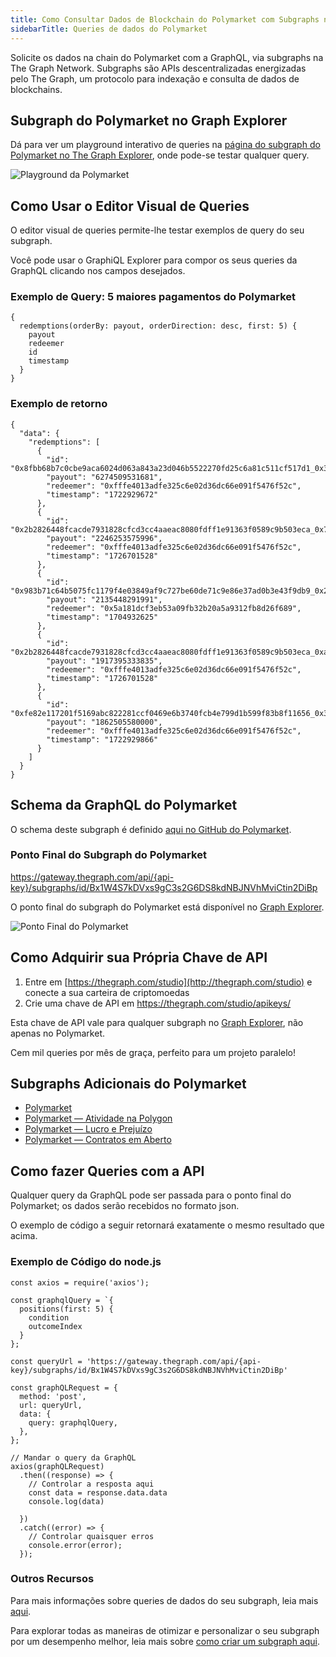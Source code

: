 ```yaml
---
title: Como Consultar Dados de Blockchain do Polymarket com Subgraphs no The Graph
sidebarTitle: Queries de dados do Polymarket
---
```


Solicite os dados na chain do Polymarket com a GraphQL, via subgraphs na The Graph Network. Subgraphs são APIs descentralizadas energizadas pelo The Graph, um protocolo para indexação e consulta de dados de blockchains.

## Subgraph do Polymarket no Graph Explorer

Dá para ver um playground interativo de queries na [página do subgraph do Polymarket no The Graph Explorer](https://thegraph.com/explorer/subgraphs/Bx1W4S7kDVxs9gC3s2G6DS8kdNBJNVhMviCtin2DiBp?view=Query&chain=arbitrum-one), onde pode-se testar qualquer query.

![Playground da Polymarket](/img/Polymarket-playground.png)

## Como Usar o Editor Visual de Queries

O editor visual de queries permite-lhe testar exemplos de query do seu subgraph.

Você pode usar o GraphiQL Explorer para compor os seus queries da GraphQL clicando nos campos desejados.

### Exemplo de Query: 5 maiores pagamentos do Polymarket

```
{
  redemptions(orderBy: payout, orderDirection: desc, first: 5) {
    payout
    redeemer
    id
    timestamp
  }
}
```

### Exemplo de retorno

```
{
  "data": {
    "redemptions": [
      {
        "id": "0x8fbb68b7c0cbe9aca6024d063a843a23d046b5522270fd25c6a81c511cf517d1_0x3b",
        "payout": "6274509531681",
        "redeemer": "0xfffe4013adfe325c6e02d36dc66e091f5476f52c",
        "timestamp": "1722929672"
      },
      {
        "id": "0x2b2826448fcacde7931828cfcd3cc4aaeac8080fdff1e91363f0589c9b503eca_0x7",
        "payout": "2246253575996",
        "redeemer": "0xfffe4013adfe325c6e02d36dc66e091f5476f52c",
        "timestamp": "1726701528"
      },
      {
        "id": "0x983b71c64b5075fc1179f4e03849af9c727be60de71c9e86e37ad0b3e43f9db9_0x26",
        "payout": "2135448291991",
        "redeemer": "0x5a181dcf3eb53a09fb32b20a5a9312fb8d26f689",
        "timestamp": "1704932625"
      },
      {
        "id": "0x2b2826448fcacde7931828cfcd3cc4aaeac8080fdff1e91363f0589c9b503eca_0xa",
        "payout": "1917395333835",
        "redeemer": "0xfffe4013adfe325c6e02d36dc66e091f5476f52c",
        "timestamp": "1726701528"
      },
      {
        "id": "0xfe82e117201f5169abc822281ccf0469e6b3740fcb4e799d1b599f83b8f11656_0x30",
        "payout": "1862505580000",
        "redeemer": "0xfffe4013adfe325c6e02d36dc66e091f5476f52c",
        "timestamp": "1722929866"
      }
    ]
  }
}
```

## Schema da GraphQL do Polymarket

O schema deste subgraph é definido [aqui no GitHub do Polymarket](https://github.com/Polymarket/polymarket-subgraph/blob/main/polymarket-subgraph/schema.graphql).

### Ponto Final do Subgraph do Polymarket

https://gateway.thegraph.com/api/{api-key}/subgraphs/id/Bx1W4S7kDVxs9gC3s2G6DS8kdNBJNVhMviCtin2DiBp

O ponto final do subgraph do Polymarket está disponível no [Graph Explorer](https://thegraph.com/explorer).

![Ponto Final do Polymarket](/img/Polymarket-endpoint.png)

## Como Adquirir sua Própria Chave de API

1. Entre em [https://thegraph.com/studio](http://thegraph.com/studio) e conecte a sua carteira de criptomoedas
2. Crie uma chave de API em https://thegraph.com/studio/apikeys/

Esta chave de API vale para qualquer subgraph no [Graph Explorer](https://thegraph.com/explorer), não apenas no Polymarket.

Cem mil queries por mês de graça, perfeito para um projeto paralelo!

## Subgraphs Adicionais do Polymarket

- [Polymarket](https://thegraph.com/explorer/subgraphs/81Dm16JjuFSrqz813HysXoUPvzTwE7fsfPk2RTf66nyC?view=Query&chain=arbitrum-one)
- [Polymarket — Atividade na Polygon](https://thegraph.com/explorer/subgraphs/Bx1W4S7kDVxs9gC3s2G6DS8kdNBJNVhMviCtin2DiBp?view=Query&chain=arbitrum-one)
- [Polymarket — Lucro e Prejuízo](https://thegraph.com/explorer/subgraphs/6c58N5U4MtQE2Y8njfVrrAfRykzfqajMGeTMEvMmskVz?view=Query&chain=arbitrum-one)
- [Polymarket — Contratos em Aberto](https://thegraph.com/explorer/subgraphs/ELaW6RtkbmYNmMMU6hEPsghG9Ko3EXSmiRkH855M4qfF?view=Query&chain=arbitrum-one)

## Como fazer Queries com a API

Qualquer query da GraphQL pode ser passada para o ponto final do Polymarket; os dados serão recebidos no formato json.

O exemplo de código a seguir retornará exatamente o mesmo resultado que acima.

### Exemplo de Código do node.js

```
const axios = require('axios');

const graphqlQuery = `{
  positions(first: 5) {
    condition
    outcomeIndex
  }
};

const queryUrl = 'https://gateway.thegraph.com/api/{api-key}/subgraphs/id/Bx1W4S7kDVxs9gC3s2G6DS8kdNBJNVhMviCtin2DiBp'

const graphQLRequest = {
  method: 'post',
  url: queryUrl,
  data: {
    query: graphqlQuery,
  },
};

// Mandar o query da GraphQL
axios(graphQLRequest)
  .then((response) => {
    // Controlar a resposta aqui
    const data = response.data.data
    console.log(data)

  })
  .catch((error) => {
    // Controlar quaisquer erros
    console.error(error);
  });
```

### Outros Recursos

Para mais informações sobre queries de dados do seu subgraph, leia mais [aqui](/subgraphs/querying/introduction/).

Para explorar todas as maneiras de otimizar e personalizar o seu subgraph por um desempenho melhor, leia mais sobre [como criar um subgraph aqui](/developing/creating-a-subgraph/).
